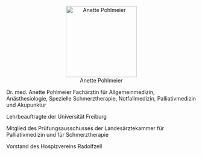 ::: {style="text-align:center;"}
![Anette Pohlmeier](assets/AP_Suedkurrier.jpg){fig-alt="Foto Anette Pohlmeier" width="5cm"}
:::

Dr. med. Anette Pohlmeier Fachärztin für Allgemeinmedizin, Anästhesiologie, Spezielle Schmerztherapie, Notfallmedizin, Palliativmedizin und Akupunktur

Lehrbeauftragte der Universität Freiburg

Mitglied des Prüfungsausschusses der Landesärztekammer für Palliativmedizin und für Schmerztherapie

Vorstand des Hospizvereins Radolfzell

